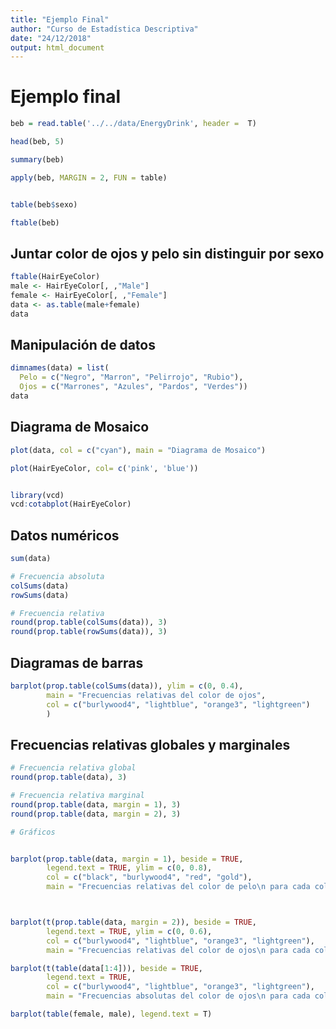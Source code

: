 ```yaml
---
title: "Ejemplo Final"
author: "Curso de Estadística Descriptiva"
date: "24/12/2018"
output: html_document
---
```


# Ejemplo final

```r
beb = read.table('../../data/EnergyDrink', header =  T)

head(beb, 5)
```

```r
summary(beb)

apply(beb, MARGIN = 2, FUN = table)


table(beb$sexo)

ftable(beb)

```



## Juntar color de ojos y pelo sin distinguir por sexo

```r
ftable(HairEyeColor)
male <- HairEyeColor[, ,"Male"]
female <- HairEyeColor[, ,"Female"]
data <- as.table(male+female)
data
```

## Manipulación de datos

```r
dimnames(data) = list(
  Pelo = c("Negro", "Marron", "Pelirrojo", "Rubio"),
  Ojos = c("Marrones", "Azules", "Pardos", "Verdes"))
data
```

## Diagrama de Mosaico

```r
plot(data, col = c("cyan"), main = "Diagrama de Mosaico")

plot(HairEyeColor, col= c('pink', 'blue'))


library(vcd)
vcd:cotabplot(HairEyeColor)
```

## Datos numéricos
```r
sum(data)

# Frecuencia absoluta
colSums(data)
rowSums(data)

# Frecuencia relativa
round(prop.table(colSums(data)), 3)
round(prop.table(rowSums(data)), 3)
```

## Diagramas de barras

```r
barplot(prop.table(colSums(data)), ylim = c(0, 0.4),
        main = "Frecuencias relativas del color de ojos",
        col = c("burlywood4", "lightblue", "orange3", "lightgreen")
        )
```

## Frecuencias relativas globales y marginales

```r

# Frecuencia relativa global
round(prop.table(data), 3)

# Frecuencia relativa marginal
round(prop.table(data, margin = 1), 3)
round(prop.table(data, margin = 2), 3)

# Gráficos


barplot(prop.table(data, margin = 1), beside = TRUE,
        legend.text = TRUE, ylim = c(0, 0.8),
        col = c("black", "burlywood4", "red", "gold"), 
        main = "Frecuencias relativas del color de pelo\n para cada color de ojo.")



barplot(t(prop.table(data, margin = 2)), beside = TRUE,
        legend.text = TRUE, ylim = c(0, 0.6),
        col = c("burlywood4", "lightblue", "orange3", "lightgreen"), 
        main = "Frecuencias relativas del color de ojos\n para cada color de pelo")

barplot(t(table(data[1:4])), beside = TRUE,
        legend.text = TRUE,
        col = c("burlywood4", "lightblue", "orange3", "lightgreen"), 
        main = "Frecuencias absolutas del color de ojos\n para cada color de pelo")
```
```r
barplot(table(female, male), legend.text = T)
```
```r

```

